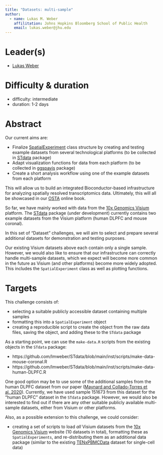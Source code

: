 ```yaml
---
title: "Datasets: multi-sample"
author: 
  - name: Lukas M. Weber
    affilitation: Johns Hopkins Bloomberg School of Public Health
    email: lukas.weber@jhu.edu
---
```


# Leader(s)

- [Lukas Weber](https://lmweber.org)


# Difficulty & duration

- difficulty: intermediate
- duration: 1-2 days


# Abstract

Our current aims are:

- Finalize [SpatialExperiment](https://github.com/drighelli/SpatialExperiment) class structure by creating and testing example datasets from several technological platforms (to be collected in [STdata](https://github.com/lmweber/STdata) package)
- Adapt visualization functions for data from each platform (to be collected in [ggspavis](https://github.com/lmweber/ggspavis) package)
- Create a short analysis workflow using one of the example datasets from each platform

This will allow us to build an integrated Bioconductor-based infrastructure for analyzing spatially resolved transcriptomics data. Ultimately, this will all be showcased in our [OSTA](https://github.com/lmweber/OSTA-base) online book.

So far, we have mainly worked with data from the [10x Genomics Visium](https://www.10xgenomics.com/products/spatial-gene-expression) platform. The [STdata](https://github.com/lmweber/STdata) package (under development) currently contains two example datasets from the Visium platform (human DLPFC and mouse coronal).

In this set of "Dataset" challenges, we will aim to select and prepare several additional datasets for demonstration and testing purposes.

Our existing Visium datasets above each contain only a single sample. However, we would also like to ensure that our infrastructure can correctly handle multi-sample datasets, which we expect will become more common in the future as Visium (and other platforms) become more widely adopted. This includes the `SpatialExperiment` class as well as plotting functions.


# Targets

This challenge consists of:

- selecting a suitable publicly accessible dataset containing multiple samples
- formatting this into a `SpatialExperiment` object
- creating a reproducible script to create the object from the raw data files, saving the object, and adding these to the `STdata` package

As a starting point, we can use the `make-data.R` scripts from the existing objects in the `STdata` package:

- https://github.com/lmweber/STdata/blob/main/inst/scripts/make-data-mouse-coronal.R
- https://github.com/lmweber/STdata/blob/main/inst/scripts/make-data-human-DLPFC.R

One good option may be to use some of the additional samples from the human DLPFC dataset from our paper ([Maynard and Collado-Torres et al. 2020](https://www.biorxiv.org/content/10.1101/2020.02.28.969931v1)). Currently, we have used sample 151673 from this dataset for the "human DLPFC" dataset in the `STdata` package. However, we would also be interested to find out if there are any other suitable publicly available multi-sample datasets, either from Visium or other platforms.

Also, as a possible extension to this challenge, we could consider:

- creating a set of scripts to load *all* Visium datasets from the [10x Genomics Visium](https://www.10xgenomics.com/resources/datasets/) website (10 datasets in total), formatting these as `SpatialExperiments`, and re-distributing them as an additional data package (similar to the existing [TENxPBMCData](https://bioconductor.org/packages/TENxPBMCData) dataset for single-cell data)

